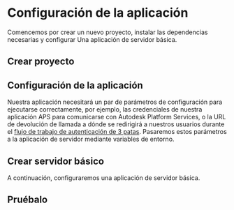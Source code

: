 

# Configuración de la aplicación

Comencemos por crear un nuevo proyecto, instalar las dependencias necesarias y configurar
Una aplicación de servidor básica.

## Crear proyecto

<NodeJsVsCodeProject />

## Configuración de la aplicación

Nuestra aplicación necesitará un par de parámetros de configuración para ejecutarse correctamente, por ejemplo,
las credenciales de nuestra aplicación APS para comunicarse con Autodesk Platform Services, o la URL de devolución de llamada
a dónde se redirigirá a nuestros usuarios durante el [flujo de trabajo de autenticación de 3 patas](https://aps.autodesk.com/en/docs/oauth/v2/tutorials/get-3-legged-token/).
Pasaremos estos parámetros a la aplicación de servidor mediante variables de entorno.

<NodeJsVsCodeConfig />

## Crear servidor básico

A continuación, configuraremos una aplicación de servidor básica.

<NodeJsVsCodeServer />

## Pruébalo

<NodeJsVsCodeTest />
